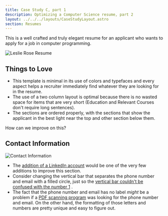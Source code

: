 ```yaml
---
title: Case Study C, part 1
description: Optimizing a Computer Science resume, part 2
layout: ../../../layouts/CaseStudyLayout.astro
section: Resumes
---
```

 
This is a well crafted and truly elegant resume for an applicant who wants to apply for a job in computer programming. 

![Leslie Rose Resume](/assets/resumes/cs1/leslie-rose.jpg)

## Things to Love

* This template is minimal in its use of colors and typefaces and every aspect helps a recruiter immediately find whatever they are looking for in the resume. 
* The use of a two column layout is optimal because there is no wasted space for items that are very short (Education and Relevant Courses don't require long sentences). 
* The sections are ordered properly, with the sections that show the applicant in the best light near the top and other section below them.

How can we improve on this?

## Contact Information

![Contact Information](/assets/resumes/cs1/contact-info.jpg)

* The [addition of a LinkedIn account](/en/resume/tips/use-linkedin) would be one of the very few additions to improve this section. 
* Consider changing the vertical bar that separates the phone number and email with a filled circle, just so the [vertical bar couldn't be confused with the number 1](/en/resume/tips/keep-it-readable) .
* The fact that the phone number and email has no label *might* be a problem if a [PDF scanning program](/en/resume/tips/no-icons-or-graphics) was looking for the phone number and email. On the other hand, the formatting of those letters and numbers are pretty unique and easy to figure out.

